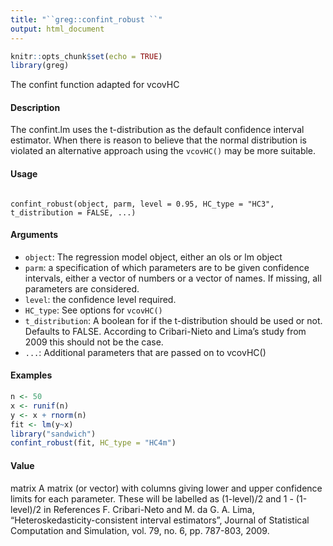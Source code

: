 ```yaml
---
title: "``greg::confint_robust ``"
output: html_document
---
```


```r
knitr::opts_chunk$set(echo = TRUE)
library(greg)
```
The confint function adapted for vcovHC

#### Description 

The confint.lm uses the t-distribution as the default confidence interval estimator. When there is reason to believe that the normal distribution is violated an alternative approach using the ``vcovHC()`` may be more suitable.

#### Usage
<pre><code>
confint_robust(object, parm, level = 0.95, HC_type = "HC3",
t_distribution = FALSE, ...)
</code></pre>

#### Arguments
* ``object``: The regression model object, either an ols or lm object
* ``parm``: a specification of which parameters are to be given confidence intervals, either a vector of numbers or a vector of names. If missing, all parameters are considered.
* ``level``: the confidence level required.
* ``HC_type``: See options for ``vcovHC()``
* ``t_distribution``: A boolean for if the t-distribution should be used or not. Defaults to FALSE. According to Cribari-Nieto and Lima’s study from 2009 this should not be the
case.
* ``...``: Additional parameters that are passed on to vcovHC()


#### Examples
```r
n <- 50
x <- runif(n)
y <- x + rnorm(n)
fit <- lm(y~x)
library("sandwich")
confint_robust(fit, HC_type = "HC4m")
```


#### Value
matrix A matrix (or vector) with columns giving lower and upper confidence limits for each parameter.
These will be labelled as (1-level)/2 and 1 - (1-level)/2 in
References
F. Cribari-Neto and M. da G. A. Lima, "Heteroskedasticity-consistent interval estimators", Journal
of Statistical Computation and Simulation, vol. 79, no. 6, pp. 787-803, 2009.
